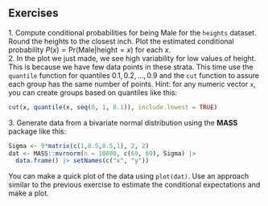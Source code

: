 ## Exercises 
1\. Compute conditional probabilities for being Male for the `heights` dataset.  Round the heights to the closest inch. Plot the estimated conditional probability $P(x) = \mbox{Pr}(\mbox{Male} | \mbox{height}=x)$ for each $x$.  
2\. In the plot we just made, we see high variability for low values of height. This is because we have few data points in these strata. This time use the `quantile` function for quantiles $0.1,0.2,\dots,0.9$ and the `cut` function to assure each group has the same number of points. Hint: for any numeric vector `x`, you can create groups based on quantiles like this:  
```r
cut(x, quantile(x, seq(0, 1, 0.1)), include.lowest = TRUE) 
``` 
3\. Generate data from a bivariate normal distribution using the __MASS__ package like this: 
```r
Sigma <- 9*matrix(c(1,0.5,0.5,1), 2, 2) 
dat <- MASS::mvrnorm(n = 10000, c(69, 69), Sigma) |> 
  data.frame() |> setNames(c("x", "y")) 
``` 
You can make a quick plot of the data using `plot(dat)`. Use an approach similar to the previous exercise to estimate the conditional expectations and make a plot. 

 
